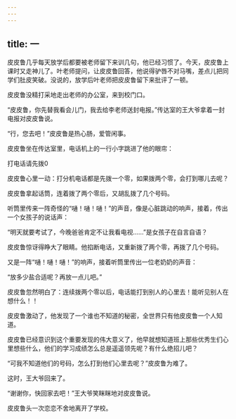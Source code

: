 ```yaml
---
---
---
```

title: 一
---



皮皮鲁几乎每天放学后都要被老师留下来训几句，他已经习惯了。今天，皮皮鲁上课时又走神儿了。叶老师提问，让皮皮鲁回答，他说得驴唇不对马嘴，差点儿把同学们肚皮笑破。没说的，放学后叶老师把皮皮鲁留下来批评了一顿。

皮皮鲁没精打采地走出老师的办公室，来到校门口。

“皮皮鲁，你先替我看会儿门，我去给李老师送封电报。”传达室的王大爷拿着一封电报对皮皮鲁说。

“行，您去吧！”皮皮鲁是热心肠，爱管闲事。

皮皮鲁坐在传达室里，电话机上的一行小字跳进了他的眼帘：

打电话请先拨0

皮皮鲁心里一动：打分机电话都是先拨一个零，如果拨两个零，会打到哪儿去呢？

皮皮鲁拿起话筒，连着拨了两个零后，又胡乱拨了几个号码。

听筒里传来一阵奇怪的“嗵！嗵！嗵！”的声音，像是心脏跳动的响声，接着，传出一个女孩子的说话声：

“明天就要考试了，今晚爸爸肯定不让我看电视……”是女孩子在自言自语？

皮皮鲁惊讶得睁大了眼睛。他掐断电话，又重新拨了两个零，再拨了几个号码。

又是一阵“嗵！嗵！嗵！”的响声，接着听筒里传出一位老奶奶的声音：

“放多少盐合适呢？再放一点儿吧。”

皮皮鲁忽然明白了：连续拨两个零以后，电话能打到别人的心里去！能听见别人在想什么！！

皮皮鲁激动了，他发现了一个谁也不知道的秘密，全世界只有他皮皮鲁一个人知道。

皮皮鲁已经意识到这个重要发现的伟大意义了，他早就想知道班上那些优秀生们心里想些什么，他们的学习成绩怎么总是遥遥领先呢？有什么绝招儿吧？

“可我不知道他们的号码，怎么打到他们心里去呢？”皮皮鲁为难了。

这时，王大爷回来了。

“谢谢你，快回家去吧！”王大爷笑眯眯地对皮皮鲁说。

皮皮鲁头一次恋恋不舍地离开了学校。